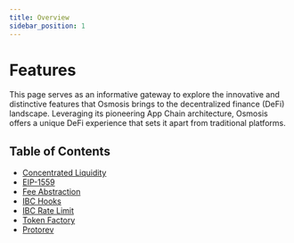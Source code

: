 ```yaml
---
title: Overview
sidebar_position: 1
---
```


# Features


This page serves as an informative gateway to explore the innovative and distinctive features that Osmosis brings to the decentralized finance (DeFi) landscape. Leveraging its pioneering App Chain architecture, Osmosis offers a unique DeFi experience that sets it apart from traditional platforms. 

## Table of Contents
  - [Concentrated Liquidity](/overview/features/concentrated-liquidity)
  - [EIP-1559](/overview/features/eip-1559)
  - [Fee Abstraction](/overview/features/fee-abstraction)
  - [IBC Hooks](/overview/features/ibc-hooks)
  - [IBC Rate Limit](/overview/features/ibc-rate-limit)
  - [Token Factory](/overview/features/tokenfactory)
  - [Protorev](/overview/features/protorev)

